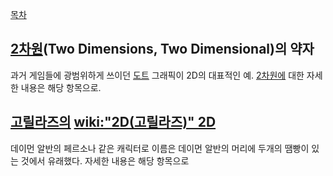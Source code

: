 [[목차]]

== [[2차원]](Two Dimensions, Two Dimensional)의 약자 ==
과거 게임들에 광범위하게 쓰이던 [[도트]] 그래픽이 2D의 대표적인 예. [[2차원]]에 대한 자세한 내용은 해당 항목으로.

== [[고릴라즈]]의 [[wiki:"2D(고릴라즈)" 2D]] ==
데이먼 알반의 페르소나 같은 캐릭터로 이름은 데이먼 알반의 머리에 두개의 땜빵이 있는 것에서 유래했다. 자세한 내용은 해당 항목으로
